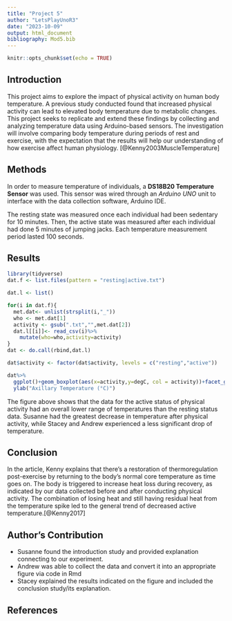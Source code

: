 ```yaml
---
title: "Project 5"
author: "LetsPlayUnoR3"
date: "2023-10-09"
output: html_document
bibliography: Mod5.bib
---
```


```r
knitr::opts_chunk$set(echo = TRUE)
```

## Introduction
This project aims to explore the impact of physical activity on human body temperature. A previous study conducted found that increased physical activity can lead to elevated body temperature due to metabolic changes. This project seeks to replicate and extend these findings by collecting and analyzing temperature data using Arduino-based sensors. The investigation will involve comparing body temperature during periods of rest and exercise, with the expectation that the results will help our understanding of how exercise affect human physiology. [@Kenny2003MuscleTemperature]

## Methods
In order to measure temperature of individuals, a **DS18B20 Temperature Sensor** was used. This sensor was wired through an *Arduino UNO* unit to interface with the data collection software, Arduino IDE.

The resting state was measured once each individual had been sedentary for 10 minutes. Then, the active state was measured after each individual had done 5 minutes of jumping jacks. Each temperature measurement period lasted 100 seconds.

## Results
```r
library(tidyverse)
dat.f <- list.files(pattern = "resting|active.txt") 

dat.l <- list() 

for(i in dat.f){
  met.dat<- unlist(strsplit(i,"_"))
  who <- met.dat[1] 
  activity <- gsub(".txt","",met.dat[2])
  dat.l[[i]]<- read_csv(i)%>%
    mutate(who=who,activity=activity) 
}
dat <- do.call(rbind,dat.l)

dat$activity <- factor(dat$activity, levels = c("resting","active"))

dat%>%
  ggplot()+geom_boxplot(aes(x=activity,y=degC, col = activity))+facet_grid(.~who) +xlab("Activity Condition") +
  ylab("Axillary Temperature (°C)") 

```

The figure above shows that the data for the active status of physical activity had an overall lower range of temperatures than the resting status data. Susanne had the greatest decrease in temperature after physical activity, while Stacey and Andrew experienced a less significant drop of temperature. 


## Conclusion 
In the article, Kenny explains that there's a restoration of thermoregulation post-exercise by returning to the body's normal core temperature as time goes on. The body is triggered to increase heat loss during recovery, as indicated by our data collected before and after conducting physical activity. The combination of losing heat and still having residual heat from the temperature spike led to the general trend of decreased active temperature.[@Kenny2017]

## Author's Contribution 
- Susanne found the introduction study and provided explanation connecting to our experiment. 
- Andrew was able to collect the data and convert it into an appropriate figure via code in Rmd
- Stacey explained the results indicated on the figure and included the conclusion study/its explanation. 

## References